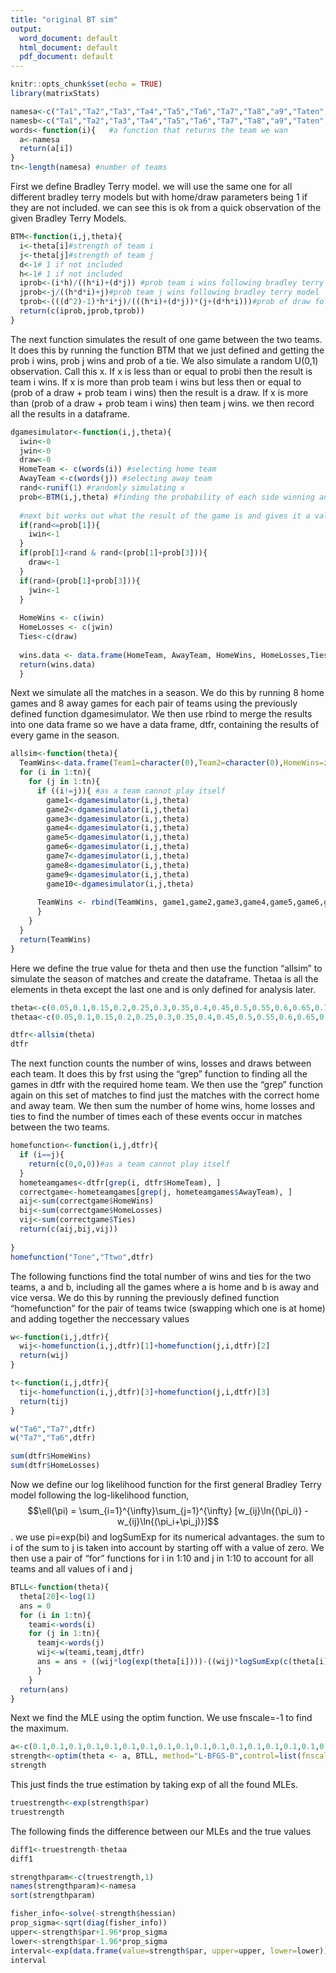 ---
title: "original BT sim"
output:
  word_document: default
  html_document: default
  pdf_document: default
---

```{r setup, include=FALSE}
knitr::opts_chunk$set(echo = TRUE)
library(matrixStats)
```

```{r}
namesa<-c("Ta1","Ta2","Ta3","Ta4","Ta5","Ta6","Ta7","Ta8","a9","Taten","Tb1","Tb2","Tb3","Tb4","Tb5","Tb6","Tb7","Tb8","Tb9","Tbten")
namesb<-c("Ta1","Ta2","Ta3","Ta4","Ta5","Ta6","Ta7","Ta8","a9","Taten","Tb1","Tb2","Tb3","Tb4","Tb5","Tb6","Tb7","Tb8","Tb9")#defining the names for each team
words<-function(i){   #a function that returns the team we wan
  a<-namesa
  return(a[i])
}
tn<-length(namesa) #number of teams
```

First we define Bradley Terry model. we will use the same one for all different bradley terry models but with home/draw parameters being 1 if they are not included. we can see this is ok from a quick observation of the given Bradley Terry Models.

```{r}
BTM<-function(i,j,theta){
  i<-theta[i]#strength of team i
  j<-theta[j]#strength of team j
  d<-1# 1 if not included
  h<-1# 1 if not included
  iprob<-(i*h)/((h*i)+(d*j)) #prob team i wins following bradley terry model
  jprob<-j/((h*d*i)+j)#prob team j wins following bradley terry model
  tprob<-(((d^2)-1)*h*i*j)/(((h*i)+(d*j))*(j+(d*h*i)))#prob of draw following bradley terry model
  return(c(iprob,jprob,tprob))
}
```

The next function simulates the result of one game between the two teams. It does this by running the function BTM that we just defined and getting the prob i wins, prob j wins and prob of a tie. We also simulate a random U(0,1) observation. Call this x. If x is less than or equal to probi then the result is team i wins. If x is more than prob team i wins but less then or equal to (prob of a draw + prob team i wins) then the result is a draw. If x is more than (prob of a draw + prob team i wins) then team j wins. we then record all the results in a dataframe.

```{r}
dgamesimulator<-function(i,j,theta){
  iwin<-0
  jwin<-0
  draw<-0
  HomeTeam <- c(words(i)) #selecting home team
  AwayTeam <-c(words(j)) #selecting away team
  rand<-runif(1) #randomly simulating x
  prob<-BTM(i,j,theta) #finding the probability of each side winning and a draw
  
  #next bit works out what the result of the game is and gives it a value of 1 if that event happens
  if(rand<=prob[1]){
    iwin<-1
  }
  if(prob[1]<rand & rand<(prob[1]+prob[3])){
    draw<-1
  }
  if(rand>(prob[1]+prob[3])){
    jwin<-1
  }
  
  HomeWins <- c(iwin)
  HomeLosses <- c(jwin)
  Ties<-c(draw)
  
  wins.data <- data.frame(HomeTeam, AwayTeam, HomeWins, HomeLosses,Ties) #putting the result of the match in a data frame
  return(wins.data)
  }
```

Next we simulate all the matches in a season. We do this by running 8 home games and 8 away games for each pair of teams using the previously defined function dgamesimulator. We then use rbind to merge the results into one data frame so we have a data frame, dtfr, containing the results of every game in the season.

```{r}
allsim<-function(theta){
  TeamWins<-data.frame(Team1=character(0),Team2=character(0),HomeWins=integer(0),AwayWins=integer(0),Ties=integer(0))
  for (i in 1:tn){ 
    for (j in 1:tn){
      if ((i!=j)){ #as a team cannot play itself
        game1<-dgamesimulator(i,j,theta)
        game2<-dgamesimulator(i,j,theta)
        game3<-dgamesimulator(i,j,theta)
        game4<-dgamesimulator(i,j,theta)
        game5<-dgamesimulator(i,j,theta)
        game6<-dgamesimulator(i,j,theta)
        game7<-dgamesimulator(i,j,theta)
        game8<-dgamesimulator(i,j,theta)
        game9<-dgamesimulator(i,j,theta)
        game10<-dgamesimulator(i,j,theta)
        
      TeamWins <- rbind(TeamWins, game1,game2,game3,game4,game5,game6,game7,game8,game9,game10)
      }
    }
  }
  return(TeamWins)
}
```

Here we define the true value for theta and then use the function "allsim" to simulate the season of matches and create the dataframe. Thetaa is all the elements in theta except the last one and is only defined for analysis later.

```{r}
theta<-c(0.05,0.1,0.15,0.2,0.25,0.3,0.35,0.4,0.45,0.5,0.55,0.6,0.65,0.7,0.75,0.8,0.85,0.9,0.95,1.0)
thetaa<-c(0.05,0.1,0.15,0.2,0.25,0.3,0.35,0.4,0.45,0.5,0.55,0.6,0.65,0.7,0.75,0.8,0.85,0.9,0.95)

dtfr<-allsim(theta)
dtfr
```

The next function counts the number of wins, losses and draws between each team. It does this by frst using the "grep" function to finding all the games in dtfr with the required home team. We then use the "grep" function again on this set of matches to find just the matches with the correct home and away team. We then sum the number of home wins, home losses and ties to find the number of times each of these events occur in matches between the two teams.

```{r}
homefunction<-function(i,j,dtfr){
  if (i==j){
    return(c(0,0,0))#as a team cannot play itself
  }
  hometeamgames<-dtfr[grep(i, dtfr$HomeTeam), ]
  correctgame<-hometeamgames[grep(j, hometeamgames$AwayTeam), ]
  aij<-sum(correctgame$HomeWins)
  bij<-sum(correctgame$HomeLosses)
  vij<-sum(correctgame$Ties)
  return(c(aij,bij,vij))
  
}
homefunction("Tone","Ttwo",dtfr)

```

The following functions find the total number of wins and ties for the two teams, a and b, including all the games where a is home and b is away and vice versa. We do this by running the previously defined function "homefunction" for the pair of teams twice (swapping which one is at home) and adding together the neccessary values

```{r}
w<-function(i,j,dtfr){
  wij<-homefunction(i,j,dtfr)[1]+homefunction(j,i,dtfr)[2]
  return(wij)
}

t<-function(i,j,dtfr){
  tij<-homefunction(i,j,dtfr)[3]+homefunction(j,i,dtfr)[3]
  return(tij)
}

w("Ta6","Ta7",dtfr)
w("Ta7","Ta6",dtfr)

```

```{r}
sum(dtfr$HomeWins)
sum(dtfr$HomeLosses)


```

Now we define our log likelihood function for the first general Bradley Terry model following the log-likelihood function, $$\ell(\pi) =  \sum_{i=1}^{\infty}\sum_{j=1}^{\infty} [w_{ij}\ln{(\pi_i)} - w_{ij}\ln{(\pi_i+\pi_j)}]$$ . we use pi=exp(bi) and logSumExp for its numerical advantages. the sum to i of the sum to j is taken into account by starting off with a value of zero. We then use a pair of "for" functions for i in 1:10 and j in 1:10 to account for all teams and all values of i and j

```{r}
BTLL<-function(theta){
  theta[20]<-log(1)
  ans = 0
  for (i in 1:tn){
    teami<-words(i)
    for (j in 1:tn){
      teamj<-words(j)
      wij<-w(teami,teamj,dtfr)
      ans = ans + ((wij*log(exp(theta[i])))-((wij)*logSumExp(c(theta[i],theta[j]))))
      }
    }
  return(ans)
}
```

Next we find the MLE using the optim function. We use fnscale=-1 to find the maximum.

```{r}
a<-c(0.1,0.1,0.1,0.1,0.1,0.1,0.1,0.1,0.1,0.1,0.1,0.1,0.1,0.1,0.1,0.1,0.1,0.1,0.1)
strength<-optim(theta <- a, BTLL, method="L-BFGS-B",control=list(fnscale=-1),hessian=TRUE)
strength
```

This just finds the true estimation by taking exp of all the found MLEs.

```{r}
truestrength<-exp(strength$par)
truestrength
```

The following finds the difference between our MLEs and the true values

```{r}
diff1<-truestrength-thetaa
diff1

```

```{r}
strengthparam<-c(truestrength,1)
names(strengthparam)<-namesa
sort(strengthparam)
```

```{r}
fisher_info<-solve(-strength$hessian)
prop_sigma<-sqrt(diag(fisher_info))
upper<-strength$par+1.96*prop_sigma
lower<-strength$par-1.96*prop_sigma
interval<-exp(data.frame(value=strength$par, upper=upper, lower=lower))
interval
```












